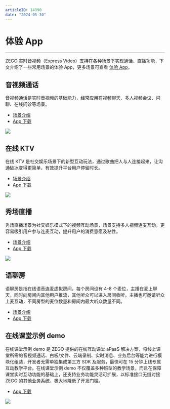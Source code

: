 ```yaml
---
articleID: 14390
date: "2024-05-30"
---
```

# 体验 App

- - -

ZEGO 实时音视频（Express Video）支持在各种场景下实现通话、直播功能，下文介绍了一些常用场景的体验 App，更多场景可查看 [体验 App](https://www.zego.im/experienceApp)。

## 音视频通话
音视频通话是实时音视频的基础能力，经常应用在视频聊天、多人视频会议、闪聊、在线问诊等场景。
- [场景介绍 ](/video-call/overview)
- [App 下载 ](/video-call/download-demo)

<Frame width="512" height="auto" caption=""><img src="https://doc-media.zego.im/sdk-doc/Pics/GoCall/call/gocall01.jpg" /></Frame>

## 在线 KTV

在线 KTV 是社交娱乐场景下的新型互动玩法，通过歌曲把人与人连接起来，让沟通破冰变得更简单，有效提升平台用户停留时长。

- [场景介绍 ](/online-ktv-android/introduction/overview)
- [App 下载 ](/online-ktv-ios/demo-app)

<Frame width="512" height="auto" caption=""><img src="https://doc-media.zego.im/sdk-doc/Pics/ktv/ktv.jpg" /></Frame>

## 秀场直播
秀场直播场景为社交娱乐模式下的视频互动场景，场景支持多人视频连麦互动，更容易吸引用户参与连麦互动，提升用户的消费意愿及粘性。

- [场景介绍 ](/solution-live-streaming-ios/overview)
- [App 下载 ](/solution-live-streaming-ios/download-demo)

<Frame width="512" height="auto" caption=""><img src="https://doc-media.zego.im/sdk-doc/Pics/GoEnjoy/GIF/xiuchangzhibo.jpg" /></Frame>

## 语聊房

语聊房是指在线语音连麦虚拟房间，每个房间设有 4-8 个麦位，主播在麦上聊天，同时向房间内其他用户推流，其他听众可以进入房间收听。主播也可邀请听众上麦互动，不同房型的麦位数量和房间内最大听众数量不同。

- [场景介绍 ](/live-audio-room-android-java/overview)
- [App 下载 ](/live-audio-room-android-java/download-demo)

## 在线课堂示例 demo
在线课堂示例 demo 是 ZEGO 提供的在线互动课堂 aPaaS 解决方案，将线上课堂所需的音视频通话、白板/文件、云端录制、实时消息、业务后台等能力进行模块化组装，开发者无需单独集成第三方 SDK 及服务，最快可在 15 分钟上线专属互动教学平台。在线课堂示例 demo 不仅覆盖多种班型的教学场景，而且在保障课堂实时互动功能的基础上，还支持业务功能灵活可扩展，以标准接口无缝对接 ZEGO 的其他业务系统，极大地降低了开发门槛。

- [App 下载 ](/small-class/download-demo)

<Frame width="512" height="auto" caption=""><img src="https://doc-media.zego.im/sdk-doc/Pics/大班课/主界面.png" /></Frame>


